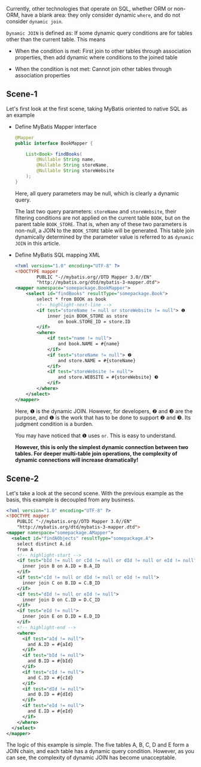 Currently, other technologies that operate on SQL, whether ORM or non-ORM, have a blank area: they only consider dynamic `where`, and do not consider `dynamic join`.

`Dynamic JOIN` is defined as: If some dynamic query conditions are for tables other than the current table. This means

- When the condition is met: First join to other tables through association properties, then add dynamic where conditions to the joined table

- When the condition is not met: Cannot join other tables through association properties

## Scene-1

Let's first look at the first scene, taking MyBatis oriented to native SQL as an example

-   Define MyBatis Mapper interface

    ```java
    @Mapper
    public interface BookMapper {

        List<Book> findBooks(
            @Nullable String name,
            @Nullable String storeName, 
            @Nullable String storeWebsite
        );
    }
    ```

    Here, all query parameters may be null, which is clearly a dynamic query.

    The last two query parameters: `storeName` and `storeWebsite`, their filtering conditions are not applied on the current table `BOOK`, but on the parent table `BOOK_STORE`.
    That is, when any of these two parameters is non-null, a JOIN to the `BOOK_STORE` table will be generated. This table join dynamically determined by the parameter value is referred to as `dynamic JOIN` in this article.

-   Define MyBatis SQL mapping XML

    ```xml
    <?xml version="1.0" encoding="UTF-8" ?>
    <!DOCTYPE mapper
            PUBLIC "-//mybatis.org//DTD Mapper 3.0//EN"
            "http://mybatis.org/dtd/mybatis-3-mapper.dtd">
    <mapper namespace="somepackage.BookMapper">
        <select id="findBooks" resultType="somepackage.Book">
            select * from BOOK as book
            <!-- highlight-next-line -->
            <if test="storeName != null or storeWebsite != null"> ❶
                inner join BOOK_STORE as store
                    on book.STORE_ID = store.ID
            </if>
            <where>
                <if test="name != null">
                    and book.NAME = #{name}
                </if>
                <if test="storeName != null"> ❷
                    and store.NAME = #{storeName}
                </if>
                <if test="storeWebsite != null">
                    and store.WEBSITE = #{storeWebsite} ❸
                </if>
            </where>
        </select>
    </mapper>
    ```
    
    Here, ❶ is the dynamic JOIN. However, for developers, ❷ and ❸ are the purpose, and ❶ is the work that has to be done to support ❷ and ❸. Its judgment condition is a burden.

    You may have noticed that ❶ uses `or`. This is easy to understand.
    
    **However, this is only the simplest dynamic connection between two tables. For deeper multi-table join operations, the complexity of dynamic connections will increase dramatically!**

## Scene-2

Let's take a look at the second scene. With the previous example as the basis, this example is decoupled from any business.

```xml 
<?xml version="1.0" encoding="UTF-8" ?>
<!DOCTYPE mapper
    PUBLIC "-//mybatis.org//DTD Mapper 3.0//EN"
    "http://mybatis.org/dtd/mybatis-3-mapper.dtd">
<mapper namespace="somepackage.AMapper">
  <select id="findAObjects" resultType="somepackage.A">
    select distinct A.id
    from A
    <!-- highlight-start -->  
    <if test="bId != null or cId != null or dId != null or eId != null">
      inner join B on A.ID = B.A_ID 
    </if>
    <if test="cId != null or dId != null or eId != null">
      inner join C on B.ID = C.B_ID
    </if>
    <if test="dId != null or eId != null">
      inner join D on C.ID = D.C_ID 
    </if>
    <if test="eId != null">
      inner join E on D.ID = E.D_ID
    </if>
    <!-- highlight-end -->
    <where>
      <if test="aId != null">
        and A.ID = #{aId}  
      </if>
      <if test="bId != null">
        and B.ID = #{bId}
      </if>
      <if test="cId != null">
        and C.ID = #{cId}
      </if>
      <if test="dId != null">
        and D.ID = #{dId}
      </if>
      <if test="eId != null">
        and E.ID = #{eId}
      </if>
    </where>
  </select>
</mapper>
```

The logic of this example is simple. The five tables A, B, C, D and E form a JOIN chain, and each table has a dynamic query condition. However, as you can see, the complexity of dynamic JOIN has become unacceptable.
